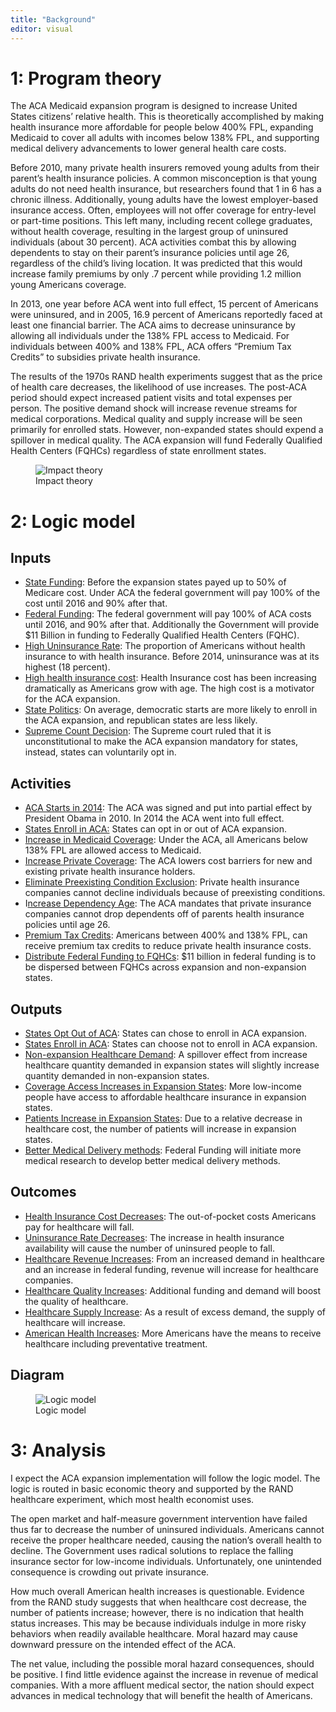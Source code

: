 ```yaml
---
title: "Background"
editor: visual
---
```


# 1: Program theory

The ACA Medicaid expansion program is designed to increase United States citizens' relative health. This is theoretically accomplished by making health insurance more affordable for people below 400% FPL, expanding Medicaid to cover all adults with incomes below 138% FPL, and supporting medical delivery advancements to lower general health care costs.

Before 2010, many private health insurers removed young adults from their parent's health insurance policies. A common misconception is that young adults do not need health insurance, but researchers found that 1 in 6 has a chronic illness. Additionally, young adults have the lowest employer-based insurance access. Often, employees will not offer coverage for entry-level or part-time positions. This left many, including recent college graduates, without health coverage, resulting in the largest group of uninsured individuals (about 30 percent). ACA activities combat this by allowing dependents to stay on their parent's insurance policies until age 26, regardless of the child's living location. It was predicted that this would increase family premiums by only .7 percent while providing 1.2 million young Americans coverage.

In 2013, one year before ACA went into full effect, 15 percent of Americans were uninsured, and in 2005, 16.9 percent of Americans reportedly faced at least one financial barrier. The ACA aims to decrease uninsurance by allowing all individuals under the 138% FPL access to Medicaid. For individuals between 400% and 138% FPL, ACA offers "Premium Tax Credits" to subsidies private health insurance.

The results of the 1970s RAND health experiments suggest that as the price of health care decreases, the likelihood of use increases. The post-ACA period should expect increased patient visits and total expenses per person. The positive demand shock will increase revenue streams for medical corporations. Medical quality and supply increase will be seen primarily for enrolled stats. However, non-expanded states should expend a spillover in medical quality. The ACA expansion will fund Federally Qualified Health Centers (FQHCs) regardless of state enrollment states.

![Impact theory](figures/impact-theory.jpg)

# 2: Logic model

## Inputs

-   [State Funding]{.underline}: Before the expansion states payed up to 50% of Medicare cost. Under ACA the federal government will pay 100% of the cost until 2016 and 90% after that.
-   [Federal Funding]{.underline}: The federal government will pay 100% of ACA costs until 2016, and 90% after that. Additionally the Government will provide \$11 Billion in funding to Federally Qualified Health Centers (FQHC).
-   [High Uninsurance Rate]{.underline}: The proportion of Americans without health insurance to with health insurance. Before 2014, uninsurance was at its highest (18 percent).
-   [High health insurance cost]{.underline}: Health Insurance cost has been increasing dramatically as Americans grow with age. The high cost is a motivator for the ACA expansion.
-   [State Politics]{.underline}: On average, democratic starts are more likely to enroll in the ACA expansion, and republican states are less likely.
-   [Supreme Count Decision]{.underline}: The Supreme court ruled that it is unconstitutional to make the ACA expansion mandatory for states, instead, states can voluntarily opt in.

## Activities

-   [ACA Starts in 2014]{.underline}: The ACA was signed and put into partial effect by President Obama in 2010. In 2014 the ACA went into full effect.
-   [States Enroll in ACA:]{.underline} States can opt in or out of ACA expansion.
-   [Increase in Medicaid Coverage]{.underline}: Under the ACA, all Americans below 138% FPL are allowed access to Medicaid.
-   [Increase Private Coverage]{.underline}: The ACA lowers cost barriers for new and existing private health insurance holders.
-   [Eliminate Preexisting Condition Exclusion]{.underline}: Private health insurance companies cannot decline individuals because of preexisting conditions.
-   I[ncrease Dependency Age]{.underline}: The ACA mandates that private insurance companies cannot drop dependents off of parents health insurance policies until age 26.
-   [Premium Tax Credits]{.underline}: Americans between 400% and 138% FPL, can receive premium tax credits to reduce private health insurance costs.
-   [Distribute Federal Funding to FQHCs]{.underline}: \$11 billion in federal funding is to be dispersed between FQHCs across expansion and non-expansion states.

## Outputs

-   [States Opt Out of ACA]{.underline}: States can chose to enroll in ACA expansion.
-   [States Enroll in ACA]{.underline}: States can choose not to enroll in ACA expansion.
-   [Non-expansion Healthcare Demand]{.underline}: A spillover effect from increase healthcare quantity demanded in expansion states will slightly increase quantity demanded in non-expansion states.
-   [Coverage Access Increases in Expansion States]{.underline}: More low-income people have access to affordable healthcare insurance in expansion states.
-   [Patients Increase in Expansion States]{.underline}: Due to a relative decrease in healthcare cost, the number of patients will increase in expansion states.
-   [Better Medical Delivery methods]{.underline}: Federal Funding will initiate more medical research to develop better medical delivery methods.

## Outcomes

-   [Health Insurance Cost Decreases]{.underline}: The out-of-pocket costs Americans pay for healthcare will fall.
-   [Uninsurance Rate Decreases]{.underline}: The increase in health insurance availability will cause the number of uninsured people to fall.
-   [Healthcare Revenue Increases]{.underline}: From an increased demand in healthcare and an increase in federal funding, revenue will increase for healthcare companies.
-   [Healthcare Quality Increases]{.underline}: Additional funding and demand will boost the quality of healthcare.
-   [Healthcare Supply Increase]{.underline}: As a result of excess demand, the supply of healthcare will increase.
-   [American Health Increases]{.underline}: More Americans have the means to receive healthcare including preventative treatment.

## Diagram

![Logic model](figures/ACA-Expansion-logic-chart.jpg)

# 3: Analysis

I expect the ACA expansion implementation will follow the logic model. The logic is routed in basic economic theory and supported by the RAND healthcare experiment, which most health economist uses.

The open market and half-measure government intervention have failed thus far to decrease the number of uninsured individuals. Americans cannot receive the proper healthcare needed, causing the nation's overall health to decline. The Government uses radical solutions to replace the falling insurance sector for low-income individuals. Unfortunately, one unintended consequence is crowding out private insurance.

How much overall American health increases is questionable. Evidence from the RAND study suggests that when healthcare cost decrease, the number of patients increase; however, there is no indication that health status increases. This may be because individuals indulge in more risky behaviors when readily available healthcare. Moral hazard may cause downward pressure on the intended effect of the ACA.

The net value, including the possible moral hazard consequences, should be positive. I find little evidence against the increase in revenue of medical companies. With a more affluent medical sector, the nation should expect advances in medical technology that will benefit the health of Americans.

